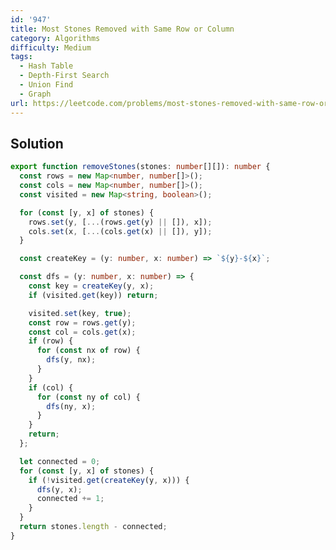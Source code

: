 ```yaml
---
id: '947'
title: Most Stones Removed with Same Row or Column
category: Algorithms
difficulty: Medium
tags:
  - Hash Table
  - Depth-First Search
  - Union Find
  - Graph
url: https://leetcode.com/problems/most-stones-removed-with-same-row-or-column
---
```


## Solution

```typescript filename="solution.ts" copy
export function removeStones(stones: number[][]): number {
  const rows = new Map<number, number[]>();
  const cols = new Map<number, number[]>();
  const visited = new Map<string, boolean>();

  for (const [y, x] of stones) {
    rows.set(y, [...(rows.get(y) || []), x]);
    cols.set(x, [...(cols.get(x) || []), y]);
  }

  const createKey = (y: number, x: number) => `${y}-${x}`;

  const dfs = (y: number, x: number) => {
    const key = createKey(y, x);
    if (visited.get(key)) return;

    visited.set(key, true);
    const row = rows.get(y);
    const col = cols.get(x);
    if (row) {
      for (const nx of row) {
        dfs(y, nx);
      }
    }
    if (col) {
      for (const ny of col) {
        dfs(ny, x);
      }
    }
    return;
  };

  let connected = 0;
  for (const [y, x] of stones) {
    if (!visited.get(createKey(y, x))) {
      dfs(y, x);
      connected += 1;
    }
  }
  return stones.length - connected;
}
```
